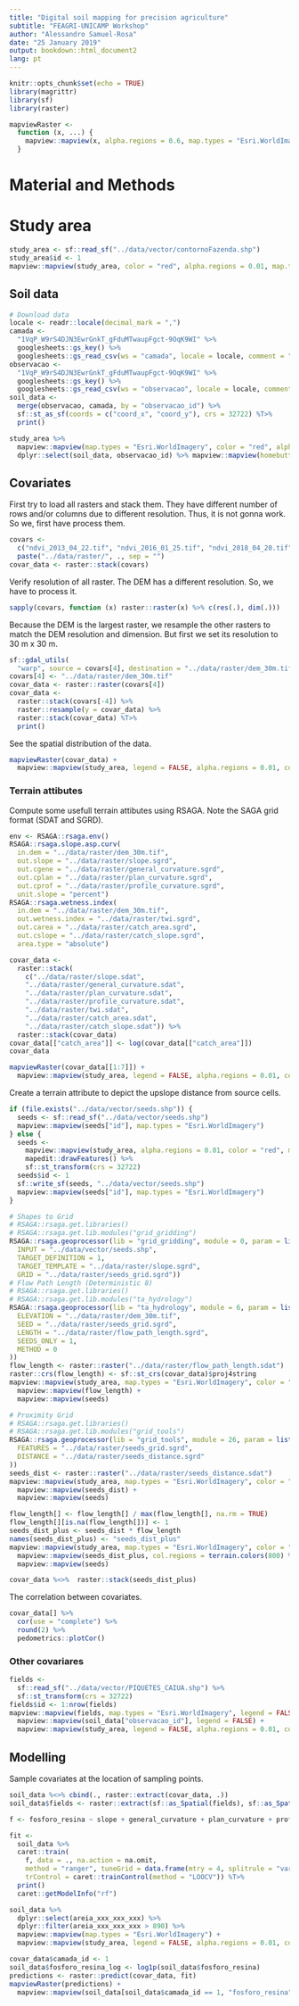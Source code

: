 ```yaml
---
title: "Digital soil mapping for precision agriculture"
subtitle: "FEAGRI-UNICAMP Workshop"
author: "Alessandro Samuel-Rosa"
date: "25 January 2019"
output: bookdown::html_document2
lang: pt
---
```


```r
knitr::opts_chunk$set(echo = TRUE)
library(magrittr)
library(sf)
library(raster)

mapviewRaster <-
  function (x, ...) {
    mapview::mapview(x, alpha.regions = 0.6, map.types = "Esri.WorldImagery", ...)
  }
```

# Material and Methods

# Study area

```r
study_area <- sf::read_sf("../data/vector/contornoFazenda.shp")
study_area$id <- 1
mapview::mapview(study_area, color = "red", alpha.regions = 0.01, map.types = "Esri.WorldImagery")
```

## Soil data

```r
# Download data
locale <- readr::locale(decimal_mark = ",")
camada <- 
  "1VqP_W9rS4DJN3EwrGnkT_gFduMTwaupFgct-9OqK9WI" %>% 
  googlesheets::gs_key() %>% 
  googlesheets::gs_read_csv(ws = "camada", locale = locale, comment = "#metadado>", verbose = FALSE)
observacao <-
  "1VqP_W9rS4DJN3EwrGnkT_gFduMTwaupFgct-9OqK9WI" %>% 
  googlesheets::gs_key() %>% 
  googlesheets::gs_read_csv(ws = "observacao", locale = locale, comment = "#metadado>", verbose = FALSE)
soil_data <- 
  merge(observacao, camada, by = "observacao_id") %>% 
  sf::st_as_sf(coords = c("coord_x", "coord_y"), crs = 32722) %T>% 
  print()
```

```r
study_area %>% 
  mapview::mapview(map.types = "Esri.WorldImagery", color = "red", alpha.regions = 0.01, legend = FALSE) +
  dplyr::select(soil_data, observacao_id) %>% mapview::mapview(homebutton = FALSE, layer.name = "ID")
```

## Covariates

First try to load all rasters and stack them.
They have different number of rows and/or columns due to different resolution. Thus, it is not gonna work.
So we, first have process them.

```r
covars <- 
  c("ndvi_2013_04_22.tif", "ndvi_2016_01_25.tif", "ndvi_2018_04_20.tif", "dem.tif", "ec.tif") %>% 
  paste("../data/raster/", ., sep = "")
covar_data <- raster::stack(covars)
```

Verify resolution of all raster. The DEM has a different resolution. So, we have to process it.

```r
sapply(covars, function (x) raster::raster(x) %>% c(res(.), dim(.)))
```

Because the DEM is the largest raster, we resample the other rasters to match the DEM resolution and dimension.
But first we set its resolution to 30 m x 30 m.

```r
sf::gdal_utils(
  "warp", source = covars[4], destination = "../data/raster/dem_30m.tif", processing = "-tr 30 30 -r cubic")
covars[4] <- "../data/raster/dem_30m.tif"
covar_data <- raster::raster(covars[4])
covar_data <-
  raster::stack(covars[-4]) %>% 
  raster::resample(y = covar_data) %>% 
  raster::stack(covar_data) %T>% 
  print()
```

See the spatial distribution of the data.

```r
mapviewRaster(covar_data) +
  mapview::mapview(study_area, legend = FALSE, alpha.regions = 0.01, color = "red", homebutton = FALSE)
```

### Terrain attibutes

Compute some usefull terrain attibutes using RSAGA. Note the SAGA grid format (SDAT and SGRD).

```r
env <- RSAGA::rsaga.env()
RSAGA::rsaga.slope.asp.curv(
  in.dem = "../data/raster/dem_30m.tif",
  out.slope = "../data/raster/slope.sgrd",
  out.cgene = "../data/raster/general_curvature.sgrd",
  out.cplan = "../data/raster/plan_curvature.sgrd",
  out.cprof = "../data/raster/profile_curvature.sgrd",
  unit.slope = "percent")
RSAGA::rsaga.wetness.index(
  in.dem = "../data/raster/dem_30m.tif",
  out.wetness.index = "../data/raster/twi.sgrd", 
  out.carea = "../data/raster/catch_area.sgrd", 
  out.cslope = "../data/raster/catch_slope.sgrd", 
  area.type = "absolute")
```

```r
covar_data <-
  raster::stack(
    c("../data/raster/slope.sdat",
    "../data/raster/general_curvature.sdat",
    "../data/raster/plan_curvature.sdat", 
    "../data/raster/profile_curvature.sdat",
    "../data/raster/twi.sdat", 
    "../data/raster/catch_area.sdat",
    "../data/raster/catch_slope.sdat")) %>% 
  raster::stack(covar_data)
covar_data[["catch_area"]] <- log(covar_data[["catch_area"]])
covar_data
```

```r
mapviewRaster(covar_data[[1:7]]) +
  mapview::mapview(study_area, legend = FALSE, alpha.regions = 0.01, color = "red", homebutton = FALSE)
```

Create a terrain attribute to depict the upslope distance from source cells.

```r
if (file.exists("../data/vector/seeds.shp")) {
  seeds <- sf::read_sf("../data/vector/seeds.shp")
  mapview::mapview(seeds["id"], map.types = "Esri.WorldImagery")
} else {
  seeds <- 
    mapview::mapview(study_area, alpha.regions = 0.01, color = "red", map.types = "Esri.WorldImagery") %>% 
    mapedit::drawFeatures() %>% 
    sf::st_transform(crs = 32722)
  seeds$id <- 1
  sf::write_sf(seeds, "../data/vector/seeds.shp")
  mapview::mapview(seeds["id"], map.types = "Esri.WorldImagery")
}
```

```r
# Shapes to Grid
# RSAGA::rsaga.get.libraries()
# RSAGA::rsaga.get.lib.modules("grid_gridding")
RSAGA::rsaga.geoprocessor(lib = "grid_gridding", module = 0, param = list(
  INPUT = "../data/vector/seeds.shp",
  TARGET_DEFINITION = 1,
  TARGET_TEMPLATE = "../data/raster/slope.sgrd",
  GRID = "../data/raster/seeds_grid.sgrd"))
# Flow Path Length (Deterministic 8)
# RSAGA::rsaga.get.libraries()
# RSAGA::rsaga.get.lib.modules("ta_hydrology")
RSAGA::rsaga.geoprocessor(lib = "ta_hydrology", module = 6, param = list(
  ELEVATION = "../data/raster/dem_30m.tif",
  SEED = "../data/raster/seeds_grid.sgrd",
  LENGTH = "../data/raster/flow_path_length.sgrd",
  SEEDS_ONLY = 1,
  METHOD = 0
))
flow_length <- raster::raster("../data/raster/flow_path_length.sdat")
raster::crs(flow_length) <- sf::st_crs(covar_data)$proj4string
mapview::mapview(study_area, map.types = "Esri.WorldImagery", color = "red", alpha.region = 0.01) +
  mapview::mapview(flow_length) +
  mapview::mapview(seeds)
```

```r
# Proximity Grid
# RSAGA::rsaga.get.libraries()
# RSAGA::rsaga.get.lib.modules("grid_tools")
RSAGA::rsaga.geoprocessor(lib = "grid_tools", module = 26, param = list(
  FEATURES = "../data/raster/seeds_grid.sgrd",
  DISTANCE = "../data/raster/seeds_distance.sgrd"
))
seeds_dist <- raster::raster("../data/raster/seeds_distance.sdat")
mapview::mapview(study_area, map.types = "Esri.WorldImagery", color = "red", alpha.region = 0.01) +
  mapview::mapview(seeds_dist) +
  mapview::mapview(seeds)
```

```r
flow_length[] <- flow_length[] / max(flow_length[], na.rm = TRUE)
flow_length[][is.na(flow_length[])] <- 1
seeds_dist_plus <- seeds_dist * flow_length
names(seeds_dist_plus) <- "seeds_dist_plus"
mapview::mapview(study_area, map.types = "Esri.WorldImagery", color = "red", alpha.region = 0.01) +
  mapview::mapview(seeds_dist_plus, col.regions = terrain.colors(800) %>% rev(), alpha.region = 1) +
  mapview::mapview(seeds)
```

```r
covar_data %<>%  raster::stack(seeds_dist_plus)
```

The correlation between covariates.

```r
covar_data[] %>% 
  cor(use = "complete") %>% 
  round(2) %>% 
  pedometrics::plotCor()
```

### Other covariares

```r
fields <- 
  sf::read_sf("../data/vector/PIQUETES_CAIUA.shp") %>% 
  sf::st_transform(crs = 32722)
fields$id <- 1:nrow(fields)
mapview::mapview(fields, map.types = "Esri.WorldImagery", legend = FALSE) +
  mapview::mapview(soil_data["observacao_id"], legend = FALSE) +
  mapview::mapview(study_area, legend = FALSE, alpha.regions = 0.01, color = "red", homebutton = FALSE)
```

## Modelling

Sample covariates at the location of sampling points.

```r
soil_data %<>% cbind(., raster::extract(covar_data, .))
soil_data$fields <- raster::extract(sf::as_Spatial(fields), sf::as_Spatial(soil_data))[, "id"]
```

```r
f <- fosforo_resina ~ slope + general_curvature + plan_curvature + profile_curvature + twi + catch_area + catch_slope + ndvi_2013_04_22 + ndvi_2016_01_25 + ndvi_2018_04_20 + ec + dem_30m + camada_id + seeds_dist_plus

fit <- 
  soil_data %>% 
  caret::train(
    f, data = ., na.action = na.omit,
    method = "ranger", tuneGrid = data.frame(mtry = 4, splitrule = "variance", min.node.size = 5),
    trControl = caret::trainControl(method = "LOOCV")) %T>%
  print()
  caret::getModelInfo("rf")
```

```r
soil_data %>% 
  dplyr::select(areia_xxx_xxx_xxx) %>% 
  dplyr::filter(areia_xxx_xxx_xxx > 890) %>%
  mapview::mapview(map.types = "Esri.WorldImagery") + 
  mapview::mapview(study_area, legend = FALSE, alpha.regions = 0.01, color = "red", homebutton = FALSE)
```



```r
covar_data$camada_id <- 1
soil_data$fosforo_resina_log <- log1p(soil_data$fosforo_resina)
predictions <- raster::predict(covar_data, fit)
mapviewRaster(predictions) + 
  mapview::mapview(soil_data[soil_data$camada_id == 1, "fosforo_resina"], legend = FALSE)
```

